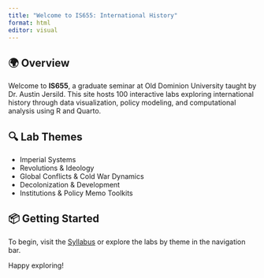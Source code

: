```yaml
---
title: "Welcome to IS655: International History"
format: html
editor: visual
---
```


## 🌍 Overview

Welcome to **IS655**, a graduate seminar at Old Dominion University taught by Dr. Austin Jersild. This site hosts 100 interactive labs exploring international history through data visualization, policy modeling, and computational analysis using R and Quarto.

## 🔍 Lab Themes
- Imperial Systems
- Revolutions & Ideology
- Global Conflicts & Cold War Dynamics
- Decolonization & Development
- Institutions & Policy Memo Toolkits

## 📦 Getting Started
To begin, visit the [Syllabus](syllabus.hml) or explore the labs by theme in the navigation bar.

Happy exploring!
